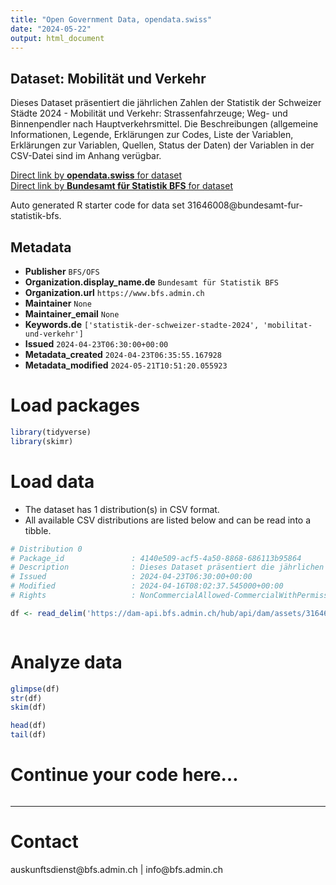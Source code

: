 ```yaml
---
title: "Open Government Data, opendata.swiss"
date: "2024-05-22"
output: html_document
---
```


## Dataset: Mobilität und Verkehr

Dieses Dataset präsentiert die jährlichen Zahlen der Statistik der Schweizer Städte 2024 - Mobilität und Verkehr: Strassenfahrzeuge; Weg- und Binnenpendler nach Hauptverkehrsmittel. Die Beschreibungen (allgemeine Informationen, Legende, Erklärungen zur Codes, Liste der Variablen, Erklärungen zur Variablen, Quellen, Status der Daten) der Variablen in der CSV-Datei sind im Anhang verügbar.

[Direct link by **opendata.swiss** for dataset](https://opendata.swiss/de/dataset/mobilitat-und-verkehr8)<br>
[Direct link by **Bundesamt für Statistik BFS** for dataset](https://www.bfs.admin.ch/asset/de/ts-b-ssv-07-2024)

Auto generated R starter code for data set 31646008@bundesamt-fur-statistik-bfs.

## Metadata

- **Publisher** `BFS/OFS`
- **Organization.display_name.de** `Bundesamt für Statistik BFS`
- **Organization.url** `https://www.bfs.admin.ch`
- **Maintainer** `None`
- **Maintainer_email** `None`
- **Keywords.de** `['statistik-der-schweizer-stadte-2024', 'mobilitat-und-verkehr']`
- **Issued** `2024-04-23T06:30:00+00:00`
- **Metadata_created** `2024-04-23T06:35:55.167928`
- **Metadata_modified** `2024-05-21T10:51:20.055923`


# Load packages

```r

library(tidyverse)
library(skimr)

```

# Load data

-   The dataset has 1 distribution(s) in CSV format.
-   All available CSV distributions are listed below and can be read into a tibble.

```r

# Distribution 0
# Package_id               : 4140e509-acf5-4a50-8868-686113b95864
# Description              : Dieses Dataset präsentiert die jährlichen Zahlen der Statistik der Schweizer Städte 2024 - Mobilität und Verkehr: Strassenfahrzeuge; Weg- und Binnenpendler nach Hauptverkehrsmittel. Die Beschreibungen (allgemeine Informationen, Legende, Erklärungen zur Codes, Liste der Variablen, Erklärungen zur Variablen, Quellen, Status der Daten) der Variablen in der CSV-Datei sind im Anhang verügbar.
# Issued                   : 2024-04-23T06:30:00+00:00
# Modified                 : 2024-04-16T08:02:37.545000+00:00
# Rights                   : NonCommercialAllowed-CommercialWithPermission-ReferenceRequired

df <- read_delim('https://dam-api.bfs.admin.ch/hub/api/dam/assets/31646012/master')



```

# Analyze data

```r

glimpse(df)
str(df)
skim(df)

head(df)
tail(df)

```

# Continue your code here...

```r

```

------------------------------------------------------------------------

# Contact

auskunftsdienst@bfs.admin.ch | info@bfs.admin.ch
